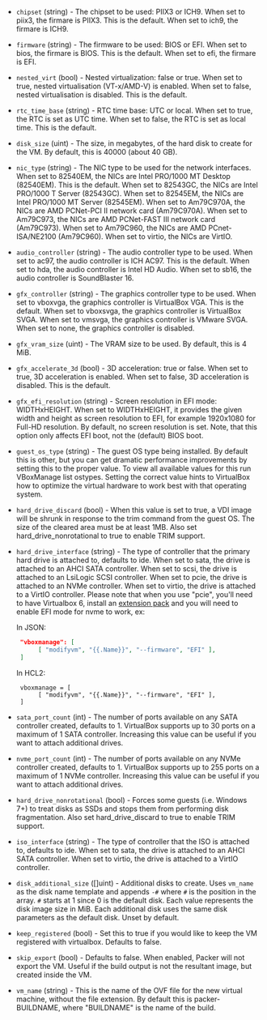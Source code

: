 <!-- Code generated from the comments of the Config struct in builder/virtualbox/iso/builder.go; DO NOT EDIT MANUALLY -->

- `chipset` (string) - The chipset to be used: PIIX3 or ICH9.
  When set to piix3, the firmare is PIIX3. This is the default.
  When set to ich9, the firmare is ICH9.

- `firmware` (string) - The firmware to be used: BIOS or EFI.
  When set to bios, the firmare is BIOS. This is the default.
  When set to efi, the firmare is EFI.

- `nested_virt` (bool) - Nested virtualization: false or true.
  When set to true, nested virtualisation (VT-x/AMD-V) is enabled.
  When set to false, nested virtualisation is disabled. This is the default.

- `rtc_time_base` (string) - RTC time base: UTC or local.
  When set to true, the RTC is set as UTC time.
  When set to false, the RTC is set as local time. This is the default.

- `disk_size` (uint) - The size, in megabytes, of the hard disk to create for the VM. By
  default, this is 40000 (about 40 GB).

- `nic_type` (string) - The NIC type to be used for the network interfaces.
  When set to 82540EM, the NICs are Intel PRO/1000 MT Desktop (82540EM). This is the default.
  When set to 82543GC, the NICs are Intel PRO/1000 T Server (82543GC).
  When set to 82545EM, the NICs are Intel PRO/1000 MT Server (82545EM).
  When set to Am79C970A, the NICs are AMD PCNet-PCI II network card (Am79C970A).
  When set to Am79C973, the NICs are AMD PCNet-FAST III network card (Am79C973).
  When set to Am79C960, the NICs are AMD PCnet-ISA/NE2100 (Am79C960).
  When set to virtio, the NICs are VirtIO.

- `audio_controller` (string) - The audio controller type to be used.
  When set to ac97, the audio controller is ICH AC97. This is the default.
  When set to hda, the audio controller is Intel HD Audio.
  When set to sb16, the audio controller is SoundBlaster 16.

- `gfx_controller` (string) - The graphics controller type to be used.
  When set to vboxvga, the graphics controller is VirtualBox VGA. This is the default.
  When set to vboxsvga, the graphics controller is VirtualBox SVGA.
  When set to vmsvga, the graphics controller is VMware SVGA.
  When set to none, the graphics controller is disabled.

- `gfx_vram_size` (uint) - The VRAM size to be used. By default, this is 4 MiB.

- `gfx_accelerate_3d` (bool) - 3D acceleration: true or false.
  When set to true, 3D acceleration is enabled.
  When set to false, 3D acceleration is disabled. This is the default.

- `gfx_efi_resolution` (string) - Screen resolution in EFI mode: WIDTHxHEIGHT.
  When set to WIDTHxHEIGHT, it provides the given width and height as screen resolution
  to EFI, for example 1920x1080 for Full-HD resolution. By default, no screen resolution
  is set. Note, that this option only affects EFI boot, not the (default) BIOS boot.

- `guest_os_type` (string) - The guest OS type being installed. By default this is other, but you can
  get dramatic performance improvements by setting this to the proper
  value. To view all available values for this run VBoxManage list
  ostypes. Setting the correct value hints to VirtualBox how to optimize
  the virtual hardware to work best with that operating system.

- `hard_drive_discard` (bool) - When this value is set to true, a VDI image will be shrunk in response
  to the trim command from the guest OS. The size of the cleared area must
  be at least 1MB. Also set hard_drive_nonrotational to true to enable
  TRIM support.

- `hard_drive_interface` (string) - The type of controller that the primary hard drive is attached to,
  defaults to ide. When set to sata, the drive is attached to an AHCI SATA
  controller. When set to scsi, the drive is attached to an LsiLogic SCSI
  controller. When set to pcie, the drive is attached to an NVMe
  controller. When set to virtio, the drive is attached to a VirtIO
  controller. Please note that when you use "pcie", you'll need to have
  Virtualbox 6, install an [extension
  pack](https://www.virtualbox.org/wiki/Downloads#VirtualBox6.0.14OracleVMVirtualBoxExtensionPack)
  and you will need to enable EFI mode for nvme to work, ex:
  
  In JSON:
  ```json
   "vboxmanage": [
        [ "modifyvm", "{{.Name}}", "--firmware", "EFI" ],
   ]
  ```
  
  In HCL2:
  ```hcl
   vboxmanage = [
        [ "modifyvm", "{{.Name}}", "--firmware", "EFI" ],
   ]
  ```

- `sata_port_count` (int) - The number of ports available on any SATA controller created, defaults
  to 1. VirtualBox supports up to 30 ports on a maximum of 1 SATA
  controller. Increasing this value can be useful if you want to attach
  additional drives.

- `nvme_port_count` (int) - The number of ports available on any NVMe controller created, defaults
  to 1. VirtualBox supports up to 255 ports on a maximum of 1 NVMe
  controller. Increasing this value can be useful if you want to attach
  additional drives.

- `hard_drive_nonrotational` (bool) - Forces some guests (i.e. Windows 7+) to treat disks as SSDs and stops
  them from performing disk fragmentation. Also set hard_drive_discard to
  true to enable TRIM support.

- `iso_interface` (string) - The type of controller that the ISO is attached to, defaults to ide.
  When set to sata, the drive is attached to an AHCI SATA controller.
  When set to virtio, the drive is attached to a VirtIO controller.

- `disk_additional_size` ([]uint) - Additional disks to create. Uses `vm_name` as the disk name template and
  appends `-#` where `#` is the position in the array. `#` starts at 1 since 0
  is the default disk. Each value represents the disk image size in MiB.
  Each additional disk uses the same disk parameters as the default disk.
  Unset by default.

- `keep_registered` (bool) - Set this to true if you would like to keep the VM registered with
  virtualbox. Defaults to false.

- `skip_export` (bool) - Defaults to false. When enabled, Packer will not export the VM. Useful
  if the build output is not the resultant image, but created inside the
  VM.

- `vm_name` (string) - This is the name of the OVF file for the new virtual machine, without
  the file extension. By default this is packer-BUILDNAME, where
  "BUILDNAME" is the name of the build.

<!-- End of code generated from the comments of the Config struct in builder/virtualbox/iso/builder.go; -->
